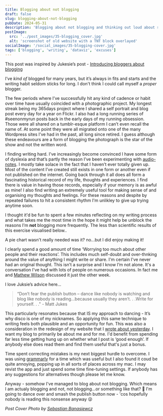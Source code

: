 ```yaml
---
title: Blogging about not blogging
draft: false
slug: blogging-about-not-blogging
pubDate: 2024-05-31
description: 'Blogging about not blogging and thinking out loud about some of the things that get in my way'
postImage:
  src: '../post_images/35-blogging_cover.jpg'
  alt: 'screenshot of old website with a TNT block overlayed'
socialImage: '/social_images/35-blogging-cover.jpg'
tags: ['blogging', 'writing', 'dataviz', 'excuses']
---
```



This post was inspired by Jukesie’s post - [Introducing bloggers about blogging](https://digitalbydefault.com/2024/05/12/introducing-bloggers-about-blogging/)

I’ve _kind of_ blogged for many years, but it’s always in fits and starts and the writing habit seldom sticks for long. I don't think I could call myself a _proper_ blogger. 

The few periods where I’ve successfully hit any kind of cadence or habit over time have usually coincided with a photographic project. My longest streak being my 365days project where I shared a self portrait and blog post every day for a year on Flickr. I also had a long running series of #seenonmyrun posts back in the early days of my running obsession. Those were all shared on a tumblr-esque platform I can’t even recall the name of. At some point they were all migrated onto one of the many Wordpress sites I’ve had in the past, all long since retired. I guess although these endeavours are a form of blogging the photograph is the star of the show and not the written word.

I finding writing hard. I’ve increasingly become convinced I have some form of dyslexia and that’s partly the reason I’ve been experimenting with [audio-notes](/podcasts). I mostly take solace in the fact that I haven’t ever totally given up. Most of the content I’ve created still exists in one form or another even if not published on the internet. Going back through it all does all form a fascinating historical record of my life, thoughts and experiences. I find there is value in having those records, especially if your memory is as awful as mine! I also find writing an extremely useful tool for making sense of and organising my thoughts and feelings. For these reasons and despite by repeated failures to hit a consistent rhythm I'm unlikley to give up trying anytime soon.

I thought it'd be fun to spent a few minutes reflecting on my writing process and what takes me the most time in the hope it might help be unblock the reasons I’m **not** blogging more frequently. The less than scientific results of this exercise visualised below..

<BlogPie client:visible />

A pie chart wasn't really needed was it? no...but I did enjoy making it!

I clearly spend a good amount of time ‘Worrying too much about other people and their reactions’. This includes much self-doubt and over-thnking around the value of anything I might write or share. I'm certain I've never had an original thought. This isn’t a surprise and I know I’m not alone. It's a conversation I've had with lots of people on numerous occasions. In fact me and [Mathew Wilson](https://documenteering.com/) discussed it just the other week.

I love Juksie’s advice here…

> “Don’t fear the publish button – dance like nobody is watching and blog like nobody is reading…because usually they aren’t. . .Write for yourself. . ." - Matt Jukes

This particularly resonates because that IS my approach to dancing - It’s why disco is one of my nicknames. So applying this same technique to writing feels both plausible and an opportunity for fun. This was also a consideration in the redesign of my website that I [wrote about yesterday](/posts/building-things/). I want my blog to primarily be about me and for me. I'd benefit from spending far less time getting hung up on whether what I post is ‘good enough’. If anybody else does read them and find them useful that's just a bonus. 

Time spent correcting mistakes is my next biggest hurdle to overcome. I was using [grammarly](https://www.grammarly.com/) for a time which was useful but I also found it coud be quite annoying, popping up in all sorts of places across my mac. I may revist the app and just spend some time fine-tuning settings.  If anybody has any suggestions for alternatives though please let me know. 

Anyway - somehow I've managed to blog about not blogging. Which means I am actualy blogging and not, not blogging...or something like that? 🤯 I'm going to dance over and smash the publish button now - 'cos hopefully nobody is reading this nonsense anyway 😜

_Post Cover Photo by [Sebastian Banasiewcz](https://unsplash.com/@kamiseba?utm_content=creditCopyText&utm_medium=referral&utm_source=unsplash)_